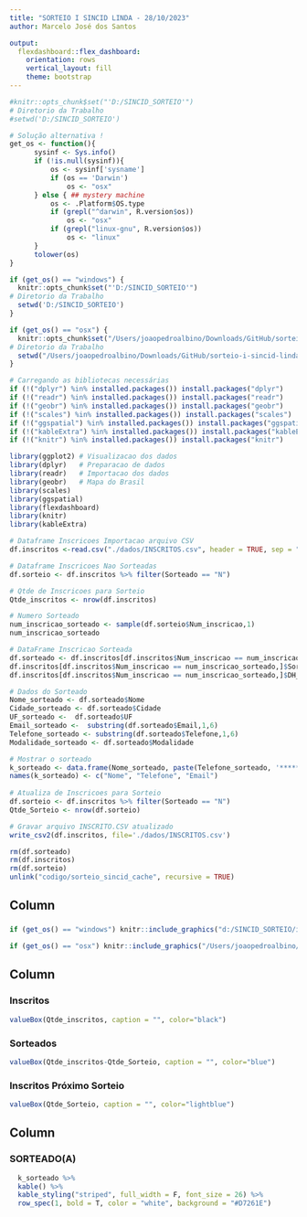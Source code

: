 ```yaml
---
title: "SORTEIO I SINCID LINDA - 28/10/2023"
author: Marcelo José dos Santos

output: 
  flexdashboard::flex_dashboard:
    orientation: rows
    vertical_layout: fill
    theme: bootstrap
---
```


```r
#knitr::opts_chunk$set("'D:/SINCID_SORTEIO'") 
# Diretorio da Trabalho
#setwd('D:/SINCID_SORTEIO')

# Solução alternativa !
get_os <- function(){
      sysinf <- Sys.info()
      if (!is.null(sysinf)){
          os <- sysinf['sysname']
          if (os == 'Darwin')
              os <- "osx"
      } else { ## mystery machine
          os <- .Platform$OS.type
          if (grepl("^darwin", R.version$os))
              os <- "osx"
          if (grepl("linux-gnu", R.version$os))
              os <- "linux"
      }
      tolower(os)
}

if (get_os() == "windows") {
  knitr::opts_chunk$set("'D:/SINCID_SORTEIO'") 
# Diretorio da Trabalho
  setwd('D:/SINCID_SORTEIO')
}

if (get_os() == "osx") {
  knitr::opts_chunk$set("/Users/joaopedroalbino/Downloads/GitHub/sorteio-i-sincid-linda") 
# Diretorio da Trabalho
  setwd("/Users/joaopedroalbino/Downloads/GitHub/sorteio-i-sincid-linda")
}

# Carregando as bibliotecas necessárias
if (!("dplyr") %in% installed.packages()) install.packages("dplyr")
if (!("readr") %in% installed.packages()) install.packages("readr")
if (!("geobr") %in% installed.packages()) install.packages("geobr")
if (!("scales") %in% installed.packages()) install.packages("scales")
if (!("ggspatial") %in% installed.packages()) install.packages("ggspatial")
if (!("kableExtra") %in% installed.packages()) install.packages("kableExtra")
if (!("knitr") %in% installed.packages()) install.packages("knitr")

library(ggplot2) # Visualizacao dos dados
library(dplyr)   # Preparacao de dados
library(readr)   # Importacao dos dados
library(geobr)   # Mapa do Brasil
library(scales)
library(ggspatial)
library(flexdashboard)
library(knitr)
library(kableExtra)

# Dataframe Inscricoes Importacao arquivo CSV
df.inscritos <-read.csv("./dados/INSCRITOS.csv", header = TRUE, sep = ";", quote = "\"", dec = ".")

# Dataframe Inscricoes Nao Sorteadas
df.sorteio <- df.inscritos %>% filter(Sorteado == "N")

# Qtde de Inscricoes para Sorteio
Qtde_inscritos <- nrow(df.inscritos)

# Numero Sorteado
num_inscricao_sorteado <- sample(df.sorteio$Num_inscricao,1)
num_inscricao_sorteado

# DataFrame Inscricao Sorteada
df.sorteado <- df.inscritos[df.inscritos$Num_inscricao == num_inscricao_sorteado,]
df.inscritos[df.inscritos$Num_inscricao == num_inscricao_sorteado,]$Sorteado = "S"
df.inscritos[df.inscritos$Num_inscricao == num_inscricao_sorteado,]$DH_Sorteio = as.character(Sys.time())

# Dados do Sorteado
Nome_sorteado <- df.sorteado$Nome
Cidade_sorteado <- df.sorteado$Cidade
UF_sorteado <-  df.sorteado$UF
Email_sorteado <-  substring(df.sorteado$Email,1,6)
Telefone_sorteado <- substring(df.sorteado$Telefone,1,6)
Modalidade_sorteado <- df.sorteado$Modalidade

# Mostrar o sorteado
k_sorteado <- data.frame(Nome_sorteado, paste(Telefone_sorteado, '*******'), paste(Email_sorteado,'********'))
names(k_sorteado) <- c("Nome", "Telefone", "Email")
                         
# Atualiza de Inscricoes para Sorteio
df.sorteio <- df.inscritos %>% filter(Sorteado == "N")
Qtde_Sorteio <- nrow(df.sorteio)

# Gravar arquivo INSCRITO.CSV atualizado
write_csv2(df.inscritos, file='./dados/INSCRITOS.csv')

rm(df.sorteado)
rm(df.inscritos)
rm(df.sorteio)
unlink("codigo/sorteio_sincid_cache", recursive = TRUE)

```

Column {data-width=850}
-----------------------------------------------------------------------

### 
```r

if (get_os() == "windows") knitr::include_graphics("d:/SINCID_SORTEIO/imagens/SINCID.jpeg")

if (get_os() == "osx") knitr::include_graphics("/Users/joaopedroalbino/Downloads/GitHub/sorteio-i-sincid-linda/imagens/SINCID.jpeg")

```

Column {data-width=150}
-----------------------------------------------------------------------
### Inscritos
```r
valueBox(Qtde_inscritos, caption = "", color="black")
```
### Sorteados
```r
valueBox(Qtde_inscritos-Qtde_Sorteio, caption = "", color="blue")
```
### Inscritos Próximo Sorteio
```r
valueBox(Qtde_Sorteio, caption = "", color="lightblue")
```


Column {data-width=150}
-----------------------------------------------------------------------
### SORTEADO(A)
```r
  k_sorteado %>%
  kable() %>%
  kable_styling("striped", full_width = F, font_size = 26) %>%
  row_spec(1, bold = T, color = "white", background = "#D7261E")
```





